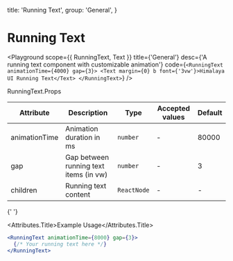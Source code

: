 
  title: 'Running Text',
  group: 'General',
}

# Running Text

<Playground
  scope={{ RunningText, Text }}
  title={'General'}
  desc={'A running text component with customizable animation'}
  code={`
<RunningText animationTime={4000} gap={3}>
  <Text margin={0} b font={'3vw'}>Himalaya UI Running Text</Text>
</RunningText>
  `}
/>

<Attributes edit="/pages/components/running-text.mdx" >
<Attributes.Title>RunningText.Props</Attributes.Title>

| Attribute     | Description                            | Type        | Accepted values | Default |
| ------------- | -------------------------------------- | ----------- | --------------- | ------- |
| animationTime | Animation duration in ms               | `number`    | -               | 80000   |
| gap           | Gap between running text items (in vw) | `number`    | -               | 3       |
| children      | Running text content                   | `ReactNode` | -               | -       |

{' '}

<Attributes.Title>Example Usage</Attributes.Title>

```jsx
<RunningText animationTime={8000} gap={3}>
  {/* Your running text here */}
</RunningText>
```

</Attributes >
<style jsx>{`
  .running-outer {
    max-width: 100%;
    overflow: hidden;
  }
`}</style>

